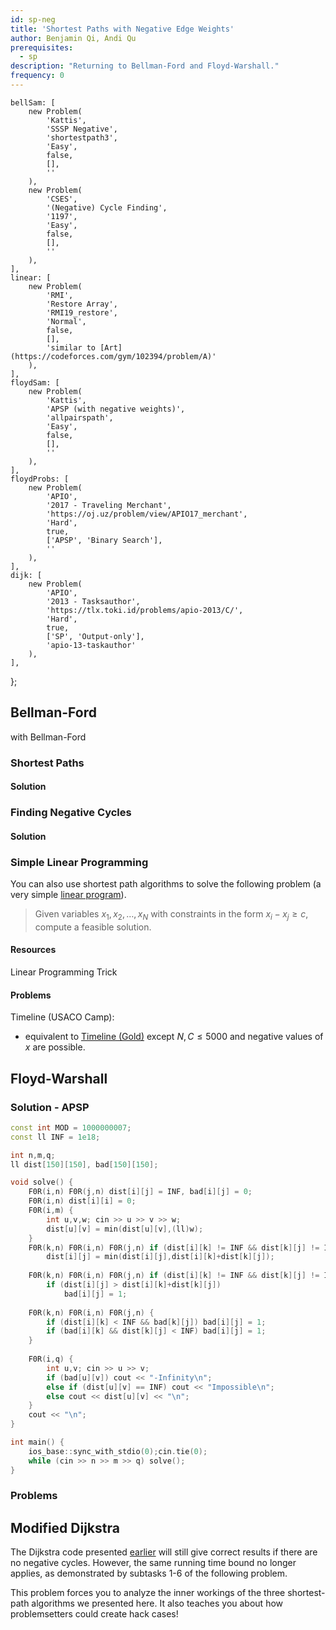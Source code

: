```yaml
---
id: sp-neg
title: 'Shortest Paths with Negative Edge Weights'
author: Benjamin Qi, Andi Qu
prerequisites:
  - sp
description: "Returning to Bellman-Ford and Floyd-Warshall."
frequency: 0
---
```




	bellSam: [
		new Problem(
			'Kattis',
			'SSSP Negative',
			'shortestpath3',
			'Easy',
			false,
			[],
			''
		),
		new Problem(
			'CSES',
			'(Negative) Cycle Finding',
			'1197',
			'Easy',
			false,
			[],
			''
		),
	],
	linear: [
		new Problem(
			'RMI',
			'Restore Array',
			'RMI19_restore',
			'Normal',
			false,
			[],
			'similar to [Art](https://codeforces.com/gym/102394/problem/A)'
		),
	],
	floydSam: [
		new Problem(
			'Kattis',
			'APSP (with negative weights)',
			'allpairspath',
			'Easy',
			false,
			[],
			''
		),
	],
	floydProbs: [
		new Problem(
			'APIO',
			'2017 - Traveling Merchant',
			'https://oj.uz/problem/view/APIO17_merchant',
			'Hard',
			true,
			['APSP', 'Binary Search'],
			''
		),
	],
	dijk: [
		new Problem(
			'APIO',
			'2013 - Tasksauthor',
			'https://tlx.toki.id/problems/apio-2013/C/',
			'Hard',
			true,
			['SP', 'Output-only'],
			'apio-13-taskauthor'
		),
	],
};

<!-- new Problem('SPOJ', 'Arbitrage', 'ARBITRAG', 'Easy', false, [], ''), -->

<!-- new Problem('CSES', 'High Score', '1673', 'Easy', false, [], ''), 
subpart of SSSP Negative -->

## Bellman-Ford

<Resources>
	<Resource
		source="cp-algo"
		title="Bellman-Ford"
		url="graph/bellman_ford.html"
		starred></Resource>
	<Resource
		source="cp-algo"
		title="Finding Negative Cycle"
		url="graph/finding-negative-cycle-in-graph.html"
		starred>with Bellman-Ford</Resource>
	<Resource source="CP2" title="4.4.4 - SSSP with Negative Weight Cycle"></Resource>
</Resources>

<!-- 	<Resource
		source="TC"
		title="Intro to Graphs Section 3"
		url="introduction-to-graphs-and-their-data-structures-section-3/"
	></Resource> -->

### Shortest Paths

<FocusProblem problem={problems.bellSam[0]} />

#### Solution

<IncompleteSection />

### Finding Negative Cycles

<FocusProblem problem={problems.bellSam[1]} />

#### Solution

<IncompleteSection />

### Simple Linear Programming

You can also use shortest path algorithms to solve the following problem (a very simple [linear program](https://en.wikipedia.org/wiki/Linear_programming)).

> Given variables $x_1,x_2,\ldots,x_N$ with constraints in the form $x_i-x_j\ge c$, compute a feasible solution.

#### Resources

<Resources>
	<Resource
		source="MIT"
		title="Slides from Intro to Algorithms"
		url="https://www.cs.rit.edu/~spr/COURSES/ALG/MIT/lec18.pdf"
	>
		Linear Programming Trick
	</Resource>
</Resources>

#### Problems

Timeline (USACO Camp):

- equivalent to [Timeline (Gold)](http://www.usaco.org/index.php?page=viewproblem2&cpid=1017) except $N,C\le 5000$ and negative values of $x$ are possible.

<Problems problems={problems.linear} />

## Floyd-Warshall

<FocusProblem problem={problems.floydSam[0]} />

### Solution - APSP

<LanguageSection>

<CPPSection>

```cpp
const int MOD = 1000000007;
const ll INF = 1e18;

int n,m,q;
ll dist[150][150], bad[150][150];

void solve() {
    F0R(i,n) F0R(j,n) dist[i][j] = INF, bad[i][j] = 0;
    F0R(i,n) dist[i][i] = 0;
    F0R(i,m) {
        int u,v,w; cin >> u >> v >> w;
        dist[u][v] = min(dist[u][v],(ll)w);
    }
    F0R(k,n) F0R(i,n) F0R(j,n) if (dist[i][k] != INF && dist[k][j] != INF) 
        dist[i][j] = min(dist[i][j],dist[i][k]+dist[k][j]);
    
    F0R(k,n) F0R(i,n) F0R(j,n) if (dist[i][k] != INF && dist[k][j] != INF)  
        if (dist[i][j] > dist[i][k]+dist[k][j])
            bad[i][j] = 1;
            
    F0R(k,n) F0R(i,n) F0R(j,n) {
        if (dist[i][k] < INF && bad[k][j]) bad[i][j] = 1;
        if (bad[i][k] && dist[k][j] < INF) bad[i][j] = 1;
    }
    
    F0R(i,q) {
        int u,v; cin >> u >> v;
        if (bad[u][v]) cout << "-Infinity\n";
        else if (dist[u][v] == INF) cout << "Impossible\n";
        else cout << dist[u][v] << "\n";
    }
    cout << "\n";
}

int main() {
    ios_base::sync_with_stdio(0);cin.tie(0);
    while (cin >> n >> m >> q) solve();
}
```

</CPPSection>

</LanguageSection>

### Problems

<Problems problems={problems.floydProbs} />

## Modified Dijkstra

<!-- Can also use [Shortest Path Faster Algorithm](https://en.wikipedia.org/wiki/Shortest_Path_Faster_Algorithm) or  -->

The Dijkstra code presented [earlier](/gold/sp#omlog-n-implementation) will still give correct results if there are no negative cycles. However, the same running time bound no longer applies, as demonstrated by subtasks 1-6 of the following problem.

<Problems problems={problems.dijk} />

This problem forces you to analyze the inner workings of the three shortest-path algorithms we presented here. It also teaches you about how problemsetters could create hack cases!
